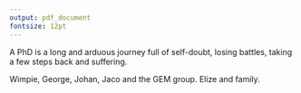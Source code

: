 ---
output: pdf_document
fontsize: 12pt
---

\normalsize
A PhD is a long and arduous journey full of self-doubt, losing battles, taking a few steps back and suffering.

Wimpie, George, Johan, Jaco and the GEM group. Elize and family.
